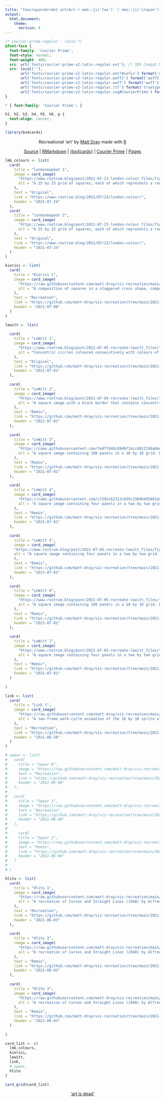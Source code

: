 ```yaml
---
title: "faxcrayon<br>dot art<br>`r emo::ji('fax')``r emo::ji('crayon')`"
output:
  html_document:
    theme:
      version: 4
---
```


```css
/* courier-prime-regular - latin */
@font-face {
  font-family: 'Courier Prime';
  font-style: normal;
  font-weight: 400;
  src: url('fonts/courier-prime-v2-latin-regular.eot'); /* IE9 Compat Modes */
  src: local(''),
       url('fonts/courier-prime-v2-latin-regular.eot?#iefix') format('embedded-opentype'), /* IE6-IE8 */
       url('fonts/courier-prime-v2-latin-regular.woff2') format('woff2'), /* Super Modern Browsers */
       url('fonts/courier-prime-v2-latin-regular.woff') format('woff'), /* Modern Browsers */
       url('fonts/courier-prime-v2-latin-regular.ttf') format('truetype'), /* Safari, Android, iOS */
       url('fonts/courier-prime-v2-latin-regular.svg#CourierPrime') format('svg'); /* Legacy iOS */
}

* { font-family: 'Courier Prime'; }

h1, h2, h3, h4, h5, h6, p {
  text-align: center;
}
```

```r
library(bs4cards)
```

<center>
<p>Recreational 'art' by [Matt Dray](https://www.matt-dray.com) made with [R](https://www.r-project.org/about.html)</p>
<p>[Source](https://www.github.com/matt-dray/faxcrayon) | [RMarkdown](https://rmarkdown.rstudio.com/) | [{bs4cards}](https://bs4cards.djnavarro.net/index.html) | [Courier Prime](https://fonts.google.com/specimen/Courier+Prime?category=Monospace&preview.text=faxcrayon.art&preview.text_type=custom) | [Pages](https://pages.github.com/)</p>
</center>

```r
lmb_colours <- list(
  card(
    title = "londonmapbot 1",
    image = card_image(
      "https://www.rostrum.blog/post/2021-07-23-london-colour_files/figure-html/mosaic-random-1.png",
      alt = "A 25 by 25 grid of squares, each of which represents a random satellite image of Greater London that's been quantized to show one representative colour. This has resulted in various shades of grey, green and cream, depending on factors like urbanness and green space in the original satellite image. The arrangement of colours appears to be random.",
    ),
    text = "Original",
    link = "https://www.rostrum.blog/2021/07/23/london-colour/",
    header = "2021-07-24"
  ),
  card(
    title = "londonmapbot 2",
    image = card_image(
      "https://www.rostrum.blog/post/2021-07-23-london-colour_files/figure-html/mosaic-col-1.png",
      alt = "A 25 by 25 grid of squares, each of which represents a random satellite image of Greater London that's been quantized to show one representative colour. This has resulted in various shades of grey, green and cream, depending on factors like urbanness and green space in the original satellite image. The squares are ordered form brightest in the top-left to darkest in the lower-right."
    ),
    text = "Original",
    link = "https://www.rostrum.blog/2021/07/23/london-colour/",
    header = "2021-07-24"
  )
)

kierisi <- list(
  card(
    title = "Kierisi 1",
    image = card_image(
      "https://raw.githubusercontent.com/matt-dray/viz-recreation/main/2021-07-08_twitter_kierisi/output/kierisi-recreate.png",
      alt = "A composition of squares in a staggered cross shape, composed of coloured squares of four colours—a grey, a blue-grey, an orange and a yellow (colours approximate, since I'm colourblind)—on a white background."
    ),
    text = "Recreation",
    link = "https://github.com/matt-dray/viz-recreation/tree/main/2021-07-08_twitter_kierisi",
    header = "2021-07-08"
  )
)

lewitt <- list(
  
  card(
    title = "LeWitt 1",
    image = card_image(
      "https://www.rostrum.blog/post/2021-07-05-recreate-lewitt_files/figure-html/concentric-circles-1.png",
      alt = "Concentric circles coloured consecutively with colours of the rainbow."
    ),
    text = "Original",
    link = "https://github.com/matt-dray/viz-recreation/tree/main/2021-07-01_rt_lewitt",
    header = "2021-07-01"
  ),
  
  card(
    title = "LeWitt 2",
    image = card_image(
      "https://www.rostrum.blog/post/2021-07-05-recreate-lewitt_files/figure-html/single-panel-triangles-1.png",
      alt = "A square image with a black border that contains concentric triangles coloured consecutively with rainbow colours."
    ),
    text = "Remix",
    link = "https://github.com/matt-dray/viz-recreation/tree/main/2021-07-01_rt_lewitt",
    header = "2021-07-01"
  ),
  
  card(
    title = "LeWitt 3",
    image = card_image(
      "https://camo.githubusercontent.com/7e87fdd8c89d6f14cc0012190a0ee58a0b6f50d04d4af6b97382e5b46767a1ec/68747470733a2f2f7777772e726f737472756d2e626c6f672f706f73742f323032312d30372d30352d72656372656174652d6c65776974745f66696c65732f6669677572652d68746d6c2f6578616d706c652d31302d312d302d312e706e67",
      alt = "A square image containing 100 panels in a 10 by 10 grid. Each panel contains concentric patterns of squares, triangles or circles with an alternating randomised colour palette. There are no borders around each panel."
    ),
    text = "Remix",
    link = "https://github.com/matt-dray/viz-recreation/tree/main/2021-07-01_rt_lewitt",
    header = "2021-07-01"
  ),
  
  card(
    title = "LeWitt 4",
    image = card_image(
      "https://camo.githubusercontent.com/c7392c62313c695c33046485091da7df4de3332b6bb986cebe3abc8481c89db3/68747470733a2f2f7777772e726f737472756d2e626c6f672f706f73742f323032312d30372d30352d72656372656174652d6c65776974745f66696c65732f6669677572652d68746d6c2f6578616d706c652d322d342d31302d312e706e67",
      alt = "A square image containing four panels in a two by two grid. Each panel contains concentric patterns of squares, triangles or circles with an alternating randomised colour palette. Each panel has a thick black border around it."
    ),
    text = "Remix",
    link = "https://github.com/matt-dray/viz-recreation/tree/main/2021-07-01_rt_lewitt",
    header = "2021-07-01"
  ),
  
  card(
    title = "LeWitt 5",
    image = card_image(
    "https://www.rostrum.blog/post/2021-07-05-recreate-lewitt_files/figure-html/example-2-20-0-1.png",
    alt = "A square image containing four panels in a two by two grid. Each panel contains concentric patterns of squares, triangles or circles with an alternating randomised colour palette. The lines created by the concentric shapes appear thick. There are no borders around each panel."
    ),
    text = "Remix",
    link = "https://github.com/matt-dray/viz-recreation/tree/main/2021-07-01_rt_lewitt",
    header = "2021-07-01"
  ),
  
  card(
    title = "LeWitt 6",
    image = card_image(
      "https://www.rostrum.blog/post/2021-07-05-recreate-lewitt_files/figure-html/example-10-1-20-1.png",
      alt = "A square image containing 100 panels in a 10 by 10 grid. Each panel contains concentric patterns of squares, triangles or circles with an alternating randomised colour palette. The lines created by the concentric shapes appear thin. There are extremely thick black borders around each panel."
    ),
    text = "Remix",
    link = "https://github.com/matt-dray/viz-recreation/tree/main/2021-07-01_rt_lewitt",
    header = "2021-07-01"
  ),
  
  card(
    title = "LeWitt 7",
    image = card_image(
      "https://www.rostrum.blog/post/2021-07-05-recreate-lewitt_files/figure-html/example-2-0.4-0-1.png",
      alt = "A square image containing four panels in a two by two grid. Each panel contains concentric patterns of squares or circles with an alternating randomised colour palette. The lines created by the concentric shapes appear extremely thin. There are no borders around the panels. The patterns give a slight impression of motion, liek a moiré pattern."
    ),
    text = "Remix",
    link = "https://github.com/matt-dray/viz-recreation/tree/main/2021-07-01_rt_lewitt",
    header = "2021-07-01"
  )
  
)

link <- list(
  card(
    title = "Link 1",
    image = card_image(
      "https://raw.githubusercontent.com/matt-dray/viz-recreation/main/2021-06-28_pixel-art_various/output/link-recreate.gif",
      alt = "A two-frame walk-cycle animation of the 16 by 16 sprite of the character Link from The Legend of Zelda on the Nintendo Enterntainment System."
    ),
    text = "Recreation",
    link = "https://github.com/matt-dray/viz-recreation/tree/main/2021-06-28_pixel-art_various",
    header = "2021-06-28"
  )
)

# spear <- list(
#   card(
#     title = "Spear 0",
#     image = "https://raw.githubusercontent.com/matt-dray/viz-recreation/main/2021-06-08_cottonviz_spear/output/cottonviz-recreate.png",
#     text = "Recreation",
#     link = "https://github.com/matt-dray/viz-recreation/tree/main/2021-06-08_cottonviz_spear",
#     header = "2021-06-08"
#   ),
#   
#   card(
#     title = "Spear 1",
#     image = "https://raw.githubusercontent.com/matt-dray/viz-recreation/main/2021-06-08_cottonviz_spear/output/gif/recreate-cottonviz.gif",
#     text = "Recreation",
#     link = "https://github.com/matt-dray/viz-recreation/tree/main/2021-06-08_cottonviz_spear",
#     header = "2021-06-08"
#   ),
#   
#     card(
#     title = "Spear 2",
#     image = "https://raw.githubusercontent.com/matt-dray/viz-recreation/main/2021-06-08_cottonviz_spear/output/cottonviz-remix-neg.png",
#     text = "Remix",
#     link = "https://github.com/matt-dray/viz-recreation/tree/main/2021-06-08_cottonviz_spear",
#     header = "2021-06-08"
#   )
#   
# )

hlito <- list(
  card(
    title = "Hlito 1",
    image = card_image(
      "https://raw.githubusercontent.com/matt-dray/viz-recreation/main/2021-06-03_rt_hlito/output/recreate-hlito.png",
      alt = "A recreation of Curves and Straight Lines (1948) by Alfred Hlito, which is an oil painting of colorful geometric lines on a cream background. Starting at the top of the painting in the middle there is a dark yellow curve. Intersecting it in the center of the painting is a black line at a 45 degree angle and a dark blue curve. In the top right of the center area there are short horizontal black blue green and red lines. In the top left of the center area are horizontal green red blue and black lines. In the bottom left of the center there is a short horizontal red line."
    ),
    text = "Recreation",
    link = "https://github.com/matt-dray/viz-recreation/tree/main/2021-06-03_rt_hlito",
    header = "2021-06-03"
  ),
  
  card(
    title = "Hlito 2",
    image = card_image(
      "https://raw.githubusercontent.com/matt-dray/viz-recreation/main/2021-06-03_rt_hlito/output/remix-hlito-100.png",
      alt = "A recreation of Curves and Straight Lines (1948) by Alfred Hlito. This version is a 10 by 10 grid of reproductions of Hlito's original, where randomisation has been introduced into each panel to vary the length and placement of the elements: a horizontal black stripe, several short horizontal lines of various colours and two circles, one blue, one dark yellow; all on a cream background."
    ),
    text = "Remix",
    link = "https://github.com/matt-dray/viz-recreation/tree/main/2021-06-03_rt_hlito",
    header = "2021-06-03"
  ),
  
  card(
    title = "Hlito 3",
    image = card_image(
      "https://raw.githubusercontent.com/matt-dray/viz-recreation/main/2021-06-03_rt_hlito/output/gif/remix-hlito_max.gif",
      alt = "A recreation of Curves and Straight Lines (1948) by Alfred Hlito. This version is an animated gif where each frame is a new veresion of Hlito's original with randomisation that varies the length and placement of the elements: a horizontal black stripe, several short horizontal lines of various colours and two circles, one blue, one dark yellow; all on a cream background."
    ),
    text = "Remix",
    link = "https://github.com/matt-dray/viz-recreation/tree/main/2021-06-03_rt_hlito",
    header = "2021-06-03"
  )
  
)
```

```r
card_list <- c(
  lmb_colours,
  kierisi,
  lewitt,
  link,
  # spear,
  hlito
)

card_grid(card_list)
```

<center>['art is dead'](https://www.youtube.com/watch?v=Eo9pU1q8sy8)</center>